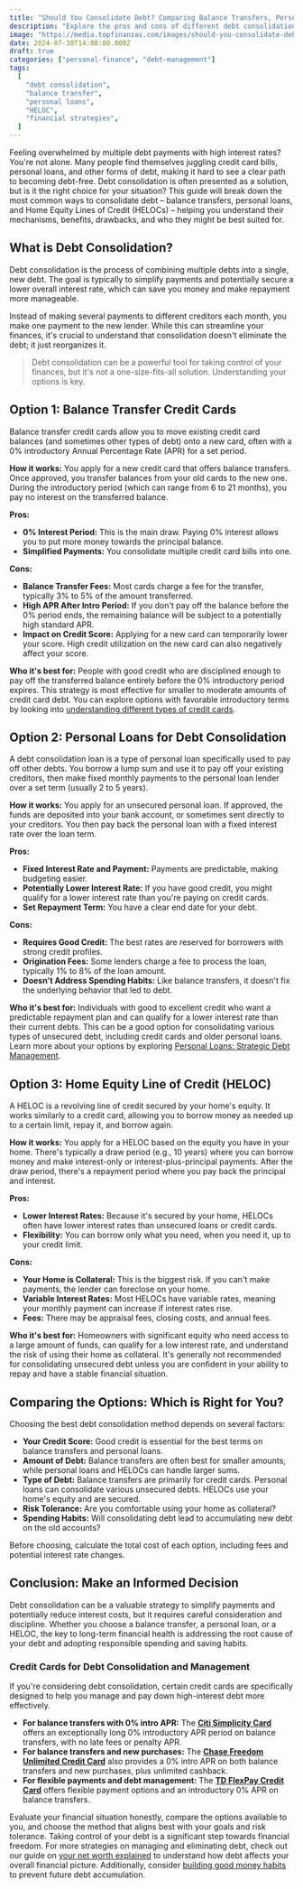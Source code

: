 ```yaml
---
title: "Should You Consolidate Debt? Comparing Balance Transfers, Personal Loans, and HELOCs"
description: "Explore the pros and cons of different debt consolidation methods like balance transfers, personal loans, and HELOCs to see if combining your debts is the right move for you."
image: "https://media.topfinanzas.com/images/should-you-consolidate-debt-comparing-balance-transfers-personal-loans-and-helocs.webp"
date: 2024-07-30T14:00:00.000Z
draft: true
categories: ["personal-finance", "debt-management"]
tags:
  [
    "debt consolidation",
    "balance transfer",
    "personal loans",
    "HELOC",
    "financial strategies",
  ]
---
```


Feeling overwhelmed by multiple debt payments with high interest rates? You're not alone. Many people find themselves juggling credit card bills, personal loans, and other forms of debt, making it hard to see a clear path to becoming debt-free. Debt consolidation is often presented as a solution, but is it the right choice for your situation? This guide will break down the most common ways to consolidate debt – balance transfers, personal loans, and Home Equity Lines of Credit (HELOCs) – helping you understand their mechanisms, benefits, drawbacks, and who they might be best suited for.

## What is Debt Consolidation?

Debt consolidation is the process of combining multiple debts into a single, new debt. The goal is typically to simplify payments and potentially secure a lower overall interest rate, which can save you money and make repayment more manageable.

Instead of making several payments to different creditors each month, you make one payment to the new lender. While this can streamline your finances, it's crucial to understand that consolidation doesn't eliminate the debt; it just reorganizes it.

> Debt consolidation can be a powerful tool for taking control of your finances, but it's not a one-size-fits-all solution. Understanding your options is key.

## Option 1: Balance Transfer Credit Cards

Balance transfer credit cards allow you to move existing credit card balances (and sometimes other types of debt) onto a new card, often with a 0% introductory Annual Percentage Rate (APR) for a set period.

**How it works:** You apply for a new credit card that offers balance transfers. Once approved, you transfer balances from your old cards to the new one. During the introductory period (which can range from 6 to 21 months), you pay no interest on the transferred balance.

**Pros:**

- **0% Interest Period:** This is the main draw. Paying 0% interest allows you to put more money towards the principal balance.
- **Simplified Payments:** You consolidate multiple credit card bills into one.

**Cons:**

- **Balance Transfer Fees:** Most cards charge a fee for the transfer, typically 3% to 5% of the amount transferred.
- **High APR After Intro Period:** If you don't pay off the balance before the 0% period ends, the remaining balance will be subject to a potentially high standard APR.
- **Impact on Credit Score:** Applying for a new card can temporarily lower your score. High credit utilization on the new card can also negatively affect your score.

**Who it's best for:** People with good credit who are disciplined enough to pay off the transferred balance entirely before the 0% introductory period expires. This strategy is most effective for smaller to moderate amounts of credit card debt. You can explore options with favorable introductory terms by looking into [understanding different types of credit cards](/personal-finance/understanding-different-types-of-credit-cards-rewards-low-apr-secured-and-more).

## Option 2: Personal Loans for Debt Consolidation

A debt consolidation loan is a type of personal loan specifically used to pay off other debts. You borrow a lump sum and use it to pay off your existing creditors, then make fixed monthly payments to the personal loan lender over a set term (usually 2 to 5 years).

**How it works:** You apply for an unsecured personal loan. If approved, the funds are deposited into your bank account, or sometimes sent directly to your creditors. You then pay back the personal loan with a fixed interest rate over the loan term.

**Pros:**

- **Fixed Interest Rate and Payment:** Payments are predictable, making budgeting easier.
- **Potentially Lower Interest Rate:** If you have good credit, you might qualify for a lower interest rate than you're paying on credit cards.
- **Set Repayment Term:** You have a clear end date for your debt.

**Cons:**

- **Requires Good Credit:** The best rates are reserved for borrowers with strong credit profiles.
- **Origination Fees:** Some lenders charge a fee to process the loan, typically 1% to 8% of the loan amount.
- **Doesn't Address Spending Habits:** Like balance transfers, it doesn't fix the underlying behavior that led to debt.

**Who it's best for:** Individuals with good to excellent credit who want a predictable repayment plan and can qualify for a lower interest rate than their current debts. This can be a good option for consolidating various types of unsecured debt, including credit cards and older personal loans. Learn more about your options by exploring [Personal Loans: Strategic Debt Management](/personal-finance/should-you-consolidate-debt-comparing-balance-transfers-personal-loans-and-helocs).

## Option 3: Home Equity Line of Credit (HELOC)

A HELOC is a revolving line of credit secured by your home's equity. It works similarly to a credit card, allowing you to borrow money as needed up to a certain limit, repay it, and borrow again.

**How it works:** You apply for a HELOC based on the equity you have in your home. There's typically a draw period (e.g., 10 years) where you can borrow money and make interest-only or interest-plus-principal payments. After the draw period, there's a repayment period where you pay back the principal and interest.

**Pros:**

- **Lower Interest Rates:** Because it's secured by your home, HELOCs often have lower interest rates than unsecured loans or credit cards.
- **Flexibility:** You can borrow only what you need, when you need it, up to your credit limit.

**Cons:**

- **Your Home is Collateral:** This is the biggest risk. If you can't make payments, the lender can foreclose on your home.
- **Variable Interest Rates:** Most HELOCs have variable rates, meaning your monthly payment can increase if interest rates rise.
- **Fees:** There may be appraisal fees, closing costs, and annual fees.

**Who it's best for:** Homeowners with significant equity who need access to a large amount of funds, can qualify for a low interest rate, and understand the risk of using their home as collateral. It's generally not recommended for consolidating unsecured debt unless you are confident in your ability to repay and have a stable financial situation.

## Comparing the Options: Which is Right for You?

Choosing the best debt consolidation method depends on several factors:

- **Your Credit Score:** Good credit is essential for the best terms on balance transfers and personal loans.
- **Amount of Debt:** Balance transfers are often best for smaller amounts, while personal loans and HELOCs can handle larger sums.
- **Type of Debt:** Balance transfers are primarily for credit cards. Personal loans can consolidate various unsecured debts. HELOCs use your home's equity and are secured.
- **Risk Tolerance:** Are you comfortable using your home as collateral?
- **Spending Habits:** Will consolidating debt lead to accumulating new debt on the old accounts?

Before choosing, calculate the total cost of each option, including fees and potential interest rate changes.

## Conclusion: Make an Informed Decision

Debt consolidation can be a valuable strategy to simplify payments and potentially reduce interest costs, but it requires careful consideration and discipline. Whether you choose a balance transfer, a personal loan, or a HELOC, the key to long-term financial health is addressing the root cause of your debt and adopting responsible spending and saving habits.

<AdZone id="us_site_4" />

### Credit Cards for Debt Consolidation and Management

If you're considering debt consolidation, certain credit cards are specifically designed to help you manage and pay down high-interest debt more effectively.

- **For balance transfers with 0% intro APR:** The [**Citi Simplicity Card**](/financial-solutions/citi-simplicity-card-benefits) offers an exceptionally long 0% introductory APR period on balance transfers, with no late fees or penalty APR.
- **For balance transfers and new purchases:** The [**Chase Freedom Unlimited Credit Card**](/financial-solutions/chase-freedom-unlimited-credit-card-benefits) also provides a 0% intro APR on both balance transfers and new purchases, plus unlimited cashback.
- **For flexible payments and debt management:** The [**TD FlexPay Credit Card**](/financial-solutions/td-flexpay-credit-card-benefits) offers flexible payment options and an introductory 0% APR on balance transfers.

Evaluate your financial situation honestly, compare the options available to you, and choose the method that aligns best with your goals and risk tolerance. Taking control of your debt is a significant step towards financial freedom. For more strategies on managing and eliminating debt, check out our guide on [your net worth explained](/personal-finance/your-net-worth-explained-what-it-is-and-how-to-calculate-it) to understand how debt affects your overall financial picture. Additionally, consider [building good money habits](/personal-finance/building-good-money-habits-consistency-is-key) to prevent future debt accumulation.
